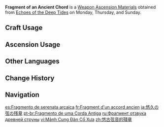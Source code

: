 {{Item Infobox
|id          = 114049
|image       = Item Fragment of an Ancient Chord.png
|type        = Weapon Ascension Materials
|group       = Ancient Chords
|invCategory = Character Development Items
|quality     = 2
|description = A harp with rotten keys. Its voice blocked, it cannot be played nor its sound heard.
It is said the descendants of the forgotten music once lacquered mechanical wooden harps with gold in order to revive the magnificent remnants of the ancient [[Remuria|dynasty]], futilely attempting to match them to the silent [[Praetorian Golem|golems]]...
A long time passed, and then more, and the rotten, off-key harps remained in the grasp of those silent giants, caressed by the waves, playing only sorrowful strains.
|day1        = Monday
|day2        = Thursday
|day3        = Sunday
|source1     = Echoes of the Deep Tides
|source2     = [[Parametric Transformer]]
}}
'''Fragment of an Ancient Chord''' is a [[Weapon Ascension Materials]] obtained from [[Echoes of the Deep Tides]] on Monday, Thursday, and Sunday.

==Craft Usage==
{{Craft Usage}}

==Ascension Usage==
{{Ascension Usage}}

==Other Languages==
{{Other Languages
|en      = Fragment of an Ancient Chord
|zhs     = 悠古弦音的残章
|zhs_rm  = Yōugǔ Xiányīn de Cánzhāng
|zht     = 悠古弦音的殘章
|zht_rm  = Yōugǔ Xiányīn de Cánzhāng
|zh_tl   = 
|ja      = 悠久の弦の残章
|ja_rm   = Yuukyuu no Tsuru no Zanshou{{Assumed}}
|ja_tl   = 
|ko      = 오래된 현악의 잔장
|ko_rm   = 
|ko_tl   = 
|es      = Fragmento de serenata arcaica
|es_tl   = Fragment of an Arcane Serenade
|fr      = Fragment d'un accord ancien
|fr_tl   = Fragment of an Ancient Chord
|ru      = Фрагмент отзвука древней струны
|ru_tl   = Fragment of an Ancient String's Resound
|th      = Fragment of an Ancient Chord
|vi      = Mảnh Cung Đàn Cổ Xưa
|vi_tl   = 
|de      = Fragment einer archaischen Serenade
|de_tl   = Fragment of an Archaic Serenade
|id      = Fragment of an Ancient Chord
|pt      = Fragmento de uma Corda Antiga
|pt_tl   = 
|tr      = Kadim Akor Parçası
|tr_tl   = Ancient Chord Piece
|it      = Frammento di un antico accordo
|it_tl   = Fragment of an Ancient Chord
}}

==Change History==
{{Change History|4.0}}

==Navigation==
{{Development Item Navbox|Weapon Materials}}

[[es:Fragmento de serenata arcaica]]
[[fr:Fragment d'un accord ancien]]
[[ja:悠久の弦の残章]]
[[pt-br:Fragmento de uma Corda Antiga]]
[[ru:Фрагмент отзвука древней струны]]
[[vi:Mảnh Cung Đàn Cổ Xưa]]
[[zh:悠古弦音的殘章]]